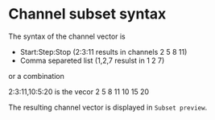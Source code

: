 # Channel subset syntax

The syntax of the channel vector is
- Start:Step:Stop (2:3:11 results in channels 2 5 8 11)
- Comma separeted list (1,2,7 resulst in 1 2 7)

or a combination

2:3:11,10:5:20 is the vecor 2 5 8 11 10 15 20

The resulting channel vector is displayed in ``Subset preview``.
